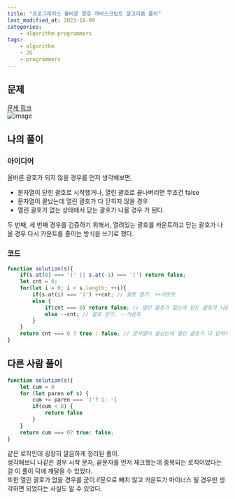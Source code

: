 ```yaml
---
title: "프로그래머스 올바른 괄호 자바스크립트 알고리즘 풀이"
last_modified_at: 2023-10-09
categories:
    - algorithm-programmers
tags:
    - algorithm
    - JS
    - programmers
---
```


## 문제
[문제 링크](https://school.programmers.co.kr/learn/courses/30/lessons/12909)  
![image](https://github.com/makepin2r/makepin2r.github.io/assets/39889583/95962f4e-f542-45fc-a4ff-099c241e5140)

## 나의 풀이
### 아이디어
올바른 괄호가 되지 않을 경우를 먼저 생각해보면,  
- 문자열이 닫힌 괄호로 시작했거나, 열린 괄호로 끝나버리면 무조건 false
- 문자열이 끝났는데 열린 괄호가 다 닫히지 않을 경우
- 열린 괄호가 없는 상태에서 닫는 괄호가 나올 경우 
가 된다.  
  
두 번째, 세 번째 경우를 검증하기 위해서, 열려있는 괄호를 카운트하고 닫는 괄호가 나올 경우 다시 카운트를 줄이는 방식을 쓰기로 했다.  
### 코드
```javascript
function solution(s){
    if(s.at(0) === ')' || s.at(-1) === '(') return false;
    let cnt = 0;
    for(let i = 0; i < s.length; ++i){
        if(s.at(i) === '(') ++cnt; // 괄호 열기. ++카운트
        else {
            if(cnt === 0) return false; // 열린 괄호가 없는데 닫는 괄호가 나올 경우 false
            else --cnt; // 괄호 닫기. --카운트
        }
    }
    return cnt === 0 ? true : false; // 문자열이 끝났는데 열린 괄호가 다 닫히지 않았을 경우 false
}
```

## 다른 사람 풀이
```javascript
function solution(s){
    let cum = 0
    for (let paren of s) {
        cum += paren === '('? 1: -1
        if(cum < 0) {
            return false
        }
    }
    return cum === 0? true: false;
}
```
같은 로직인데 굉장히 깔끔하게 정리된 풀이.  
생각해보니 나같은 경우 시작 문자, 끝문자를 먼저 체크했는데 중복되는 로직이었다는 걸 이 풀이 덕에 깨달을 수 있었다.  
또한 열린 괄호가 없을 경우를 굳이 if문으로 빼지 않고 카운트가 마이너스 될 경우만 생각하면 되었다는 사실도 알 수 있었다.